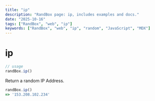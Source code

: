 ```yaml
---
title: "ip"
description: "RandBox page: ip, includes examples and docs."
date: "2025-10-16"
tags: ["RandBox", "web", "ip"]
keywords: ["RandBox", "web", "ip", "random", "JavaScript", "MDX"]
---
```


# ip

```js
// usage
randBox.ip()
```

Return a random IP Address.

```js
randBox.ip()
=> '153.208.102.234'
```

